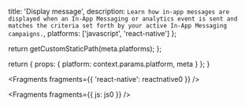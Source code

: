 
  title: 'Display message',
  description: `Learn how in-app messages are displayed when an In-App Messaging or analytics event is sent and matches the criteria set forth by your active In-App Messaging campaigns.`,
  platforms: ['javascript', 'react-native']
};

  return getCustomStaticPath(meta.platforms);
};

  return {
    props: {
      platform: context.params.platform,
      meta
    }
  };
}


<Fragments fragments={{ 'react-native': reactnative0 }} />


<Fragments fragments={{ js: js0 }} />
